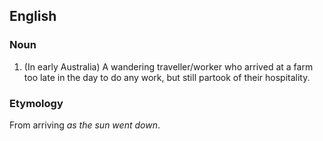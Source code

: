 ==English==
===Noun===
#(In early Australia) A wandering traveller/worker who arrived at a farm too late in the day to do any work, but still partook of their hospitality.

===Etymology===
From arriving ''as the sun went down''.
